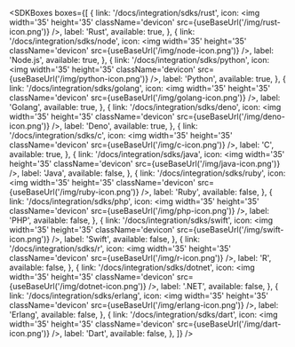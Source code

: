 
<SDKBoxes
  boxes={[
    {
      link: '/docs/integration/sdks/rust',
      icon: <img width='35' height='35' className='devicon' src={useBaseUrl('/img/rust-icon.png')} />,
      label: 'Rust',
      available: true,
    },
    {
      link: '/docs/integration/sdks/node',
      icon: <img width='35' height='35' className='devicon' src={useBaseUrl('/img/node-icon.png')} />,
      label: 'Node.js',
      available: true,
    },
    {
      link: '/docs/integration/sdks/python',
      icon: <img width='35' height='35' className='devicon' src={useBaseUrl('/img/python-icon.png')} />,
      label: 'Python',
      available: true,
    },
    {
      link: '/docs/integration/sdks/golang',
      icon: <img width='35' height='35' className='devicon' src={useBaseUrl('/img/golang-icon.png')} />,
      label: 'Golang',
      available: true,
    },
    {
      link: '/docs/integration/sdks/deno',
      icon: <img width='35' height='35' className='devicon' src={useBaseUrl('/img/deno-icon.png')} />,
      label: 'Deno',
      available: true,
    },
    {
      link: '/docs/integration/sdks/c',
      icon: <img width='35' height='35' className='devicon' src={useBaseUrl('/img/c-icon.png')} />,
      label: 'C',
      available: true,
    },
    {
      link: '/docs/integration/sdks/java',
      icon: <img width='35' height='35' className='devicon' src={useBaseUrl('/img/java-icon.png')} />,
      label: 'Java',
      available: false,
    },
    {
      link: '/docs/integration/sdks/ruby',
      icon: <img width='35' height='35' className='devicon' src={useBaseUrl('/img/ruby-icon.png')} />,
      label: 'Ruby',
      available: false,
    },
    {
      link: '/docs/integration/sdks/php',
      icon: <img width='35' height='35' className='devicon' src={useBaseUrl('/img/php-icon.png')} />,
      label: 'PHP',
      available: false,
    },
    {
      link: '/docs/integration/sdks/swift',
      icon: <img width='35' height='35' className='devicon' src={useBaseUrl('/img/swift-icon.png')} />,
      label: 'Swift',
      available: false,
    },
    {
      link: '/docs/integration/sdks/r',
      icon: <img width='35' height='35' className='devicon' src={useBaseUrl('/img/r-icon.png')} />,
      label: 'R',
      available: false,
    },
    {
      link: '/docs/integration/sdks/dotnet',
      icon: <img width='35' height='35' className='devicon' src={useBaseUrl('/img/dotnet-icon.png')} />,
      label: '.NET',
      available: false,
    },
    {
      link: '/docs/integration/sdks/erlang',
      icon: <img width='35' height='35' className='devicon' src={useBaseUrl('/img/erlang-icon.png')} />,
      label: 'Erlang',
      available: false,
    },
    {
      link: '/docs/integration/sdks/dart',
      icon: <img width='35' height='35' className='devicon' src={useBaseUrl('/img/dart-icon.png')} />,
      label: 'Dart',
      available: false,
    },
  ]}
/>